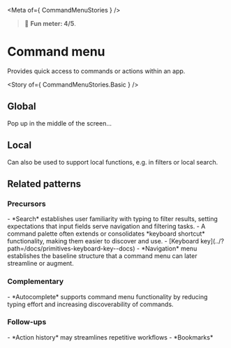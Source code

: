 
<Meta of={ CommandMenuStories } />

> 🙂 **Fun meter: 4/5**.

# Command menu

Provides quick access to commands or actions within an app.

<Story of={ CommandMenuStories.Basic } />

## Global

Pop up in the middle of the screen...

## Local

Can also be used to support local functions, e.g. in filters or local search.

## Related patterns

### Precursors

<div>
- *Search* establishes user familiarity with typing to filter results, setting expectations that input fields serve navigation and filtering tasks.
- A command palette often extends or consolidates *keyboard shortcut* functionality, making them easier to discover and use.
- [Keyboard key](../?path=/docs/primitives-keyboard-key--docs)
- *Navigation* menu establishes the baseline structure that a command menu can later streamline or augment.
</div>

### Complementary

<div>
- *Autocomplete* supports command menu functionality by reducing typing effort and increasing discoverability of commands.
</div>

### Follow-ups

<div>
- *Action history* may streamlines repetitive workflows
- *Bookmarks*
</div>